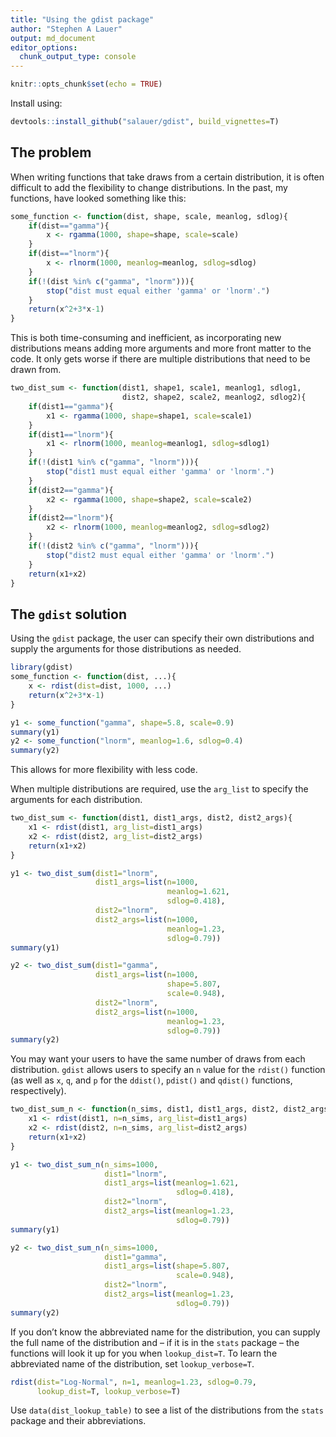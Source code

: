 ```yaml
---
title: "Using the gdist package"
author: "Stephen A Lauer"
output: md_document
editor_options: 
  chunk_output_type: console
---
```


```r
knitr::opts_chunk$set(echo = TRUE)
```

Install using:

```r
devtools::install_github("salauer/gdist", build_vignettes=T)
```


## The problem

When writing functions that take draws from a certain distribution, it is often difficult to add the flexibility to change distributions.
In the past, my functions, have looked something like this:

```r
some_function <- function(dist, shape, scale, meanlog, sdlog){
    if(dist=="gamma"){
        x <- rgamma(1000, shape=shape, scale=scale)
    }
    if(dist=="lnorm"){
        x <- rlnorm(1000, meanlog=meanlog, sdlog=sdlog)
    }
    if(!(dist %in% c("gamma", "lnorm"))){
        stop("dist must equal either 'gamma' or 'lnorm'.")
    }
    return(x^2+3*x-1)
}
```

This is both time-consuming and inefficient, as incorporating new distributions means adding more arguments and more front matter to the code.
It only gets worse if there are multiple distributions that need to be drawn from.

```r
two_dist_sum <- function(dist1, shape1, scale1, meanlog1, sdlog1,
                         dist2, shape2, scale2, meanlog2, sdlog2){
    if(dist1=="gamma"){
        x1 <- rgamma(1000, shape=shape1, scale=scale1)
    }
    if(dist1=="lnorm"){
        x1 <- rlnorm(1000, meanlog=meanlog1, sdlog=sdlog1)
    }
    if(!(dist1 %in% c("gamma", "lnorm"))){
        stop("dist1 must equal either 'gamma' or 'lnorm'.")
    }
    if(dist2=="gamma"){
        x2 <- rgamma(1000, shape=shape2, scale=scale2)
    }
    if(dist2=="lnorm"){
        x2 <- rlnorm(1000, meanlog=meanlog2, sdlog=sdlog2)
    }
    if(!(dist2 %in% c("gamma", "lnorm"))){
        stop("dist2 must equal either 'gamma' or 'lnorm'.")
    }
    return(x1+x2)
}
```

## The `gdist` solution

Using the `gdist` package, the user can specify their own distributions and supply the arguments for those distributions as needed.

```r
library(gdist)
some_function <- function(dist, ...){
    x <- rdist(dist=dist, 1000, ...)
    return(x^2+3*x-1)
}

y1 <- some_function("gamma", shape=5.8, scale=0.9)
summary(y1)
y2 <- some_function("lnorm", meanlog=1.6, sdlog=0.4)
summary(y2)
```

This allows for more flexibility with less code.

When multiple distributions are required, use the `arg_list` to specify the arguments for each distribution.

```r
two_dist_sum <- function(dist1, dist1_args, dist2, dist2_args){
    x1 <- rdist(dist1, arg_list=dist1_args)
    x2 <- rdist(dist2, arg_list=dist2_args)
    return(x1+x2)
}

y1 <- two_dist_sum(dist1="lnorm",
                   dist1_args=list(n=1000,
                                   meanlog=1.621,
                                   sdlog=0.418),
                   dist2="lnorm",
                   dist2_args=list(n=1000,
                                   meanlog=1.23,
                                   sdlog=0.79))
summary(y1)

y2 <- two_dist_sum(dist1="gamma",
                   dist1_args=list(n=1000,
                                   shape=5.807,
                                   scale=0.948),
                   dist2="lnorm",
                   dist2_args=list(n=1000,
                                   meanlog=1.23,
                                   sdlog=0.79))
summary(y2)
```

You may want your users to have the same number of draws from each distribution.
`gdist` allows users to specify an `n` value for the `rdist()` function (as well as `x`, `q`, and `p` for the `ddist()`, `pdist()` and `qdist()` functions, respectively).

```r
two_dist_sum_n <- function(n_sims, dist1, dist1_args, dist2, dist2_args){
    x1 <- rdist(dist1, n=n_sims, arg_list=dist1_args)
    x2 <- rdist(dist2, n=n_sims, arg_list=dist2_args)
    return(x1+x2)
}

y1 <- two_dist_sum_n(n_sims=1000,
                     dist1="lnorm",
                     dist1_args=list(meanlog=1.621,
                                     sdlog=0.418),
                     dist2="lnorm",
                     dist2_args=list(meanlog=1.23,
                                     sdlog=0.79))
summary(y1)

y2 <- two_dist_sum_n(n_sims=1000,
                     dist1="gamma",
                     dist1_args=list(shape=5.807,
                                     scale=0.948),
                     dist2="lnorm",
                     dist2_args=list(meanlog=1.23,
                                     sdlog=0.79))
summary(y2)
```

If you don't know the abbreviated name for the distribution, you can supply the full name of the distribution and -- if it is in the `stats` package -- the functions will look it up for you when `lookup_dist=T`.
To learn the abbreviated name of the distribution, set `lookup_verbose=T`.

```r
rdist(dist="Log-Normal", n=1, meanlog=1.23, sdlog=0.79,
      lookup_dist=T, lookup_verbose=T)
```

Use `data(dist_lookup_table)` to see a list of the distributions from the `stats` package and their abbreviations.
